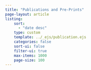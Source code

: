 ```yaml
---
title: "Publications and Pre-Prints"
page-layout: article
listing:
    sort: 
      - "date desc"
    type: custom
    template: ../_ejs/publication.ejs
    categories: false
    sort-ui: false
    filter-ui: true
    max-items: 1000
    page-size: 100
---
```

